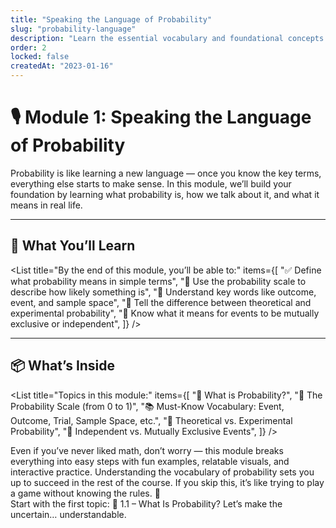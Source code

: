 ```yaml
---
title: "Speaking the Language of Probability"
slug: "probability-language"
description: "Learn the essential vocabulary and foundational concepts of probability to help you reason about uncertain outcomes."
order: 2
locked: false
createdAt: "2023-01-16"
---
```


# 🎙️ Module 1: Speaking the Language of Probability


Probability is like learning a new language — once you know the key terms, everything else starts to make sense. In this module, we’ll build your foundation by learning what probability is, how we talk about it, and what it means in real life.

---

## 🧠 What You’ll Learn

<List
  title="By the end of this module, you’ll be able to:"
  items={[
    "✅ Define what probability means in simple terms",
    "📏 Use the probability scale to describe how likely something is",
    "🎯 Understand key words like outcome, event, and sample space",
    "🔁 Tell the difference between theoretical and experimental probability",
    "🚫 Know what it means for events to be mutually exclusive or independent",
  ]}
/>

---

## 📦 What’s Inside

<List
  title="Topics in this module:"
  items={[
    "🎲 What is Probability?",
    "📐 The Probability Scale (from 0 to 1)",
    "📚 Must-Know Vocabulary: Event, Outcome, Trial, Sample Space, etc.",
    "🧠 Theoretical vs. Experimental Probability",
    "🔗 Independent vs. Mutually Exclusive Events",
  ]}
/>

<Note>
Even if you’ve never liked math, don’t worry — this module breaks everything into easy steps with fun examples, relatable visuals, and interactive practice.
</Note>

<Facts title="Why This Matters">
Understanding the vocabulary of probability sets you up to succeed in the rest of the course. If you skip this, it’s like trying to play a game without knowing the rules. 🎲
</Facts>

<Summary title="Let’s Begin!">
Start with the first topic:  
<Bold>🎲 1.1 – What Is Probability?</Bold>  
Let’s make the uncertain… understandable.
</Summary>
